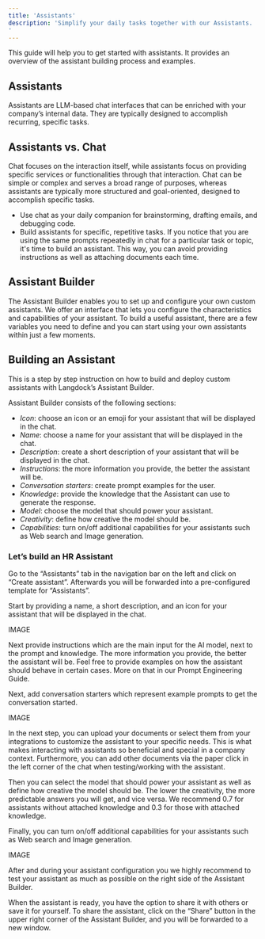 ```yaml
---
title: 'Assistants'
description: 'Simplify your daily tasks together with our Assistants. 
'
---
```


This guide will help you to get started with assistants. It provides an overview of the assistant building process and examples.

## Assistants
Assistants are LLM-based chat interfaces that can be enriched with your company’s internal data. They are typically designed to accomplish recurring, specific tasks.


## Assistants vs. Chat
Chat focuses on the interaction itself, while assistants focus on providing specific services or functionalities through that interaction. Chat can be simple or complex and serves a broad range of purposes, whereas assistants are typically more structured and goal-oriented, designed to accomplish specific tasks.
- Use chat as your daily companion for brainstorming, drafting emails, and debugging code.
- Build assistants for specific, repetitive tasks. If you notice that you are using the same prompts repeatedly in chat for a particular task or topic, it's time to build an assistant. This way, you can avoid providing instructions as well as attaching documents each time.

## Assistant Builder
The Assistant Builder enables you to set up and configure your own custom assistants. We offer an interface that lets you configure the characteristics and capabilities of your assistant. To build a useful assistant, there are a few variables you need to define and you can start using your own assistants within just a few moments. 

## Building an Assistant ##
This is a step by step instruction on how to build and deploy custom assistants with Langdock’s Assistant Builder.


Assistant Builder consists of the following sections:
- _Icon_: choose an icon or an emoji for your assistant that will be displayed in the chat.
- _Name_: choose a name for your assistant that will be displayed in the chat.
- _Description_: create a short description of your assistant that will be displayed in the chat.
- _Instructions_: the more information you provide, the better the assistant will be. 
- _Conversation starters_: create prompt examples for the user.
- _Knowledge_: provide the knowledge that the Assistant can use to generate the response.
- _Model_: choose the model that should power your assistant.
- _Creativity_: define how creative the model should be.
- _Capabilities_: turn on/off additional capabilities for your assistants such as Web search and Image generation.

### Let’s build an HR Assistant ###
Go to the “Assistants” tab in the navigation bar on the left and click on “Create assistant”.
Afterwards you will be forwarded into a pre-configured template for “Assistants”.

Start by providing a name, a short description, and an icon for your assistant that will be displayed in the chat.

IMAGE

Next provide instructions which are the main input for the AI model, next to the prompt and knowledge. The more information you provide, the better the assistant will be. Feel free to provide examples on how the assistant should behave in certain cases. More on that in our Prompt Engineering Guide.

Next, add conversation starters which represent example prompts to get the conversation started.

IMAGE

In the next step, you can upload your documents or select them from your integrations to customize the assistant to your specific needs. This is what makes interacting with assistants so beneficial and special in a company context. 
Furthermore, you can add other documents via the paper click in the left corner of the chat  when testing/working with the assistant.

Then you can select the model that should power your assistant as well as define how creative the model should be. The lower the creativity, the more predictable answers you will get, and vice versa. We recommend 0.7 for assistants without attached knowledge and 0.3 for those with attached knowledge.

Finally, you can turn on/off additional capabilities for your assistants such as Web search and Image generation.

IMAGE

After and during your assistant configuration you we highly recommend to test your assistant as much as possible on the right side of the Assistant Builder.

When the assistant is ready, you have the option to share it with others or save it for yourself. To share the assistant, click on the “Share” button in the upper right corner of the Assistant Builder, and you will be forwarded to a new window.



